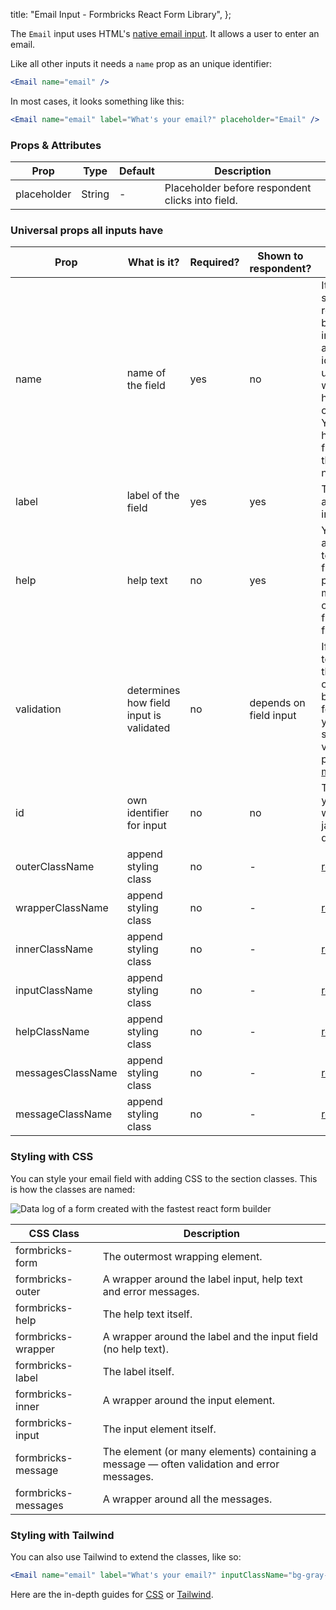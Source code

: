 
  title: "Email Input - Formbricks React Form Library",
};

The `Email` input uses HTML's [native email input](https://developer.mozilla.org/en-US/docs/Web/HTML/Element/input/email). It allows a user to enter an email.

Like all other inputs it needs a `name` prop as an unique identifier:

```jsx
<Email name="email" />
```

In most cases, it looks something like this:

```jsx
<Email name="email" label="What's your email?" placeholder="Email" />
```

### Props & Attributes

| Prop        | Type   | Default | Description                                      |
| ----------- | ------ | ------- | ------------------------------------------------ |
| placeholder | String | -       | Placeholder before respondent clicks into field. |

### Universal props all inputs have

| Prop              | What is it?                             | Required? | Shown to respondent?   | Comment                                                                                                                                                                 |
| ----------------- | --------------------------------------- | --------- | ---------------------- | ----------------------------------------------------------------------------------------------------------------------------------------------------------------------- |
| name              | name of the field                       | yes       | no                     | It is not shown to respondents but important as a unique identifier to understand which field holds what content. You cannot have two fields with the same name.        |
| label             | label of the field                      | yes       | yes                    | The label above the input                                                                                                                                               |
| help              | help text                               | no        | yes                    | You can add a little help text to each field to provide more detail on how to fill out the field.                                                                       |
| validation        | determines how field input is validated | no        | depends on field input | If you want to validate the content of a field before the form is sent, you can do so with the validation prop. [read more](/docs/react-form-library/validation-errors) |
| id                | own identifier for input                | no        | no                     | To target your input with css or javascript directly                                                                                                                    |
| outerClassName    | append styling class                    | no        | -                      | [read more](/docs/react-form-library/style-tailwind)                                                                                                                    |
| wrapperClassName  | append styling class                    | no        | -                      | [read more](/docs/react-form-library/style-tailwind)                                                                                                                    |
| innerClassName    | append styling class                    | no        | -                      | [read more](/docs/react-form-library/style-tailwind)                                                                                                                    |
| inputClassName    | append styling class                    | no        | -                      | [read more](/docs/react-form-library/style-tailwind)                                                                                                                    |
| helpClassName     | append styling class                    | no        | -                      | [read more](/docs/react-form-library/style-tailwind)                                                                                                                    |
| messagesClassName | append styling class                    | no        | -                      | [read more](/docs/react-form-library/style-tailwind)                                                                                                                    |
| messageClassName  | append styling class                    | no        | -                      | [read more](/docs/react-form-library/style-tailwind)                                                                                                                    |

### Styling with CSS

You can style your email field with adding CSS to the section classes. This is how the classes are named:

<Image
  src={StyleClasses}
  alt="Data log of a form created with the fastest react form builder"
  className="rounded-lg"
/>

| CSS Class           | Description                                                                                |
| ------------------- | ------------------------------------------------------------------------------------------ |
| formbricks-form     | The outermost wrapping element.                                                            |
| formbricks-outer    | A wrapper around the label input, help text and error messages.                            |
| formbricks-help     | The help text itself.                                                                      |
| formbricks-wrapper  | A wrapper around the label and the input field (no help text).                             |
| formbricks-label    | The label itself.                                                                          |
| formbricks-inner    | A wrapper around the input element.                                                        |
| formbricks-input    | The input element itself.                                                                  |
| formbricks-message  | The element (or many elements) containing a message — often validation and error messages. |
| formbricks-messages | A wrapper around all the messages.                                                         |

### Styling with Tailwind

You can also use Tailwind to extend the classes, like so:

```jsx
<Email name="email" label="What's your email?" inputClassName="bg-gray-800 my-5" />
```

Here are the in-depth guides for [CSS](/docs/react-form-library/style-css) or [Tailwind](/docs/react-form-library/style-tailwind).

